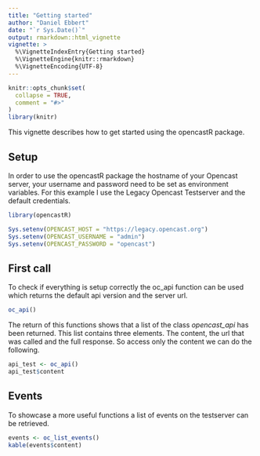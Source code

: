 ```yaml
---
title: "Getting started"
author: "Daniel Ebbert"
date: "`r Sys.Date()`"
output: rmarkdown::html_vignette
vignette: >
  %\VignetteIndexEntry{Getting started}
  %\VignetteEngine{knitr::rmarkdown}
  %\VignetteEncoding{UTF-8}
---
```


```r
knitr::opts_chunk$set(
  collapse = TRUE,
  comment = "#>"
)
library(knitr)
```

This vignette describes how to get started using the opencastR package.

## Setup

In order to use the opencastR package the hostname of your Opencast server, your username and password need to be set as environment variables. For this example I use the Legacy Opencast Testserver and the default credentials.

```r
library(opencastR)

Sys.setenv(OPENCAST_HOST = "https://legacy.opencast.org")
Sys.setenv(OPENCAST_USERNAME = "admin")
Sys.setenv(OPENCAST_PASSWORD = "opencast")
```

## First call

To check if everything is setup correctly the oc_api function can be used which returns the default api version and the server url.

```r
oc_api()
```

The return of this functions shows that a list of the class *opencast_api* has been returned. This list contains three elements. The content, the url that was called and the full response. So access only the content we can do the following.

```r
api_test <- oc_api()
api_test$content
```

## Events

To showcase a more useful functions a list of events on the testserver can be retrieved.

```r
events <- oc_list_events()
kable(events$content)
```
